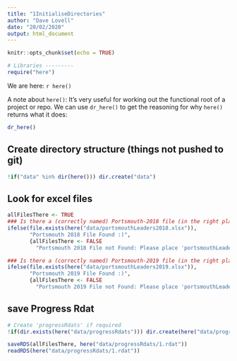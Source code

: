 ```yaml
---
title: "1InitialiseDirectories"
author: "Dave Lovell"
date: "20/02/2020"
output: html_document
---
```


```r
knitr::opts_chunk$set(echo = TRUE)
```

```r
# Libraries ---------
require("here")
```

We are here: `r here()`

A note about `here()`: It's very useful for working out the functional root of a project or repo. We can use `dr_here()` to get the reasoning for why `here()` returns what it does:

```r
dr_here()
```

## Create directory structure (things not pushed to git)

```r
!if("data" %in% dir(here())) dir.create("data")
```

## Look for excel files

```r
allFilesThere <- TRUE
### Is there a (correctly named) Portsmouth-2018 file (in the right place) --------------------
ifelse(file.exists(here("data/portsmouthLeaders2018.xlsx")),
       "Portsmouth 2018 File Found :)",
       {allFilesThere <- FALSE
         "Portsmouth 2018 File not Found: Please place 'portsmouthLeaders2018.xlsx' in the 'data' directory and knit this document again"})

### Is there a (correctly named) Portsmouth-2019 file (in the right place) --------------------
ifelse(file.exists(here("data/portsmouthLeaders2019.xlsx")),
       "Portsmouth 2019 File Found :)",
       {allFilesThere <- FALSE
         "Portsmouth 2019 File not Found: Please place 'portsmouthLeaders2019.xlsx' in the 'data' directory and knit this document again"})
```

## save Progress Rdat
```r
# Create 'progressRdats' if required
!if(dir.exists(here("data/progressRdats"))) dir.create(here("data/progressRdats"))

saveRDS(allFilesThere, here("data/progressRdats/1.rdat"))
readRDS(here("data/progressRdats/1.rdat"))
```


